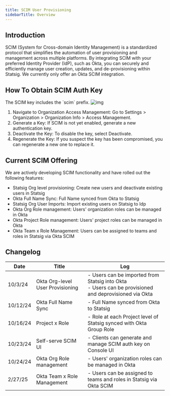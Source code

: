 ```yaml
---
title: SCIM User Provisioning
sidebarTitle: Overview
---
```



## Introduction

SCIM (System for Cross-domain Identity Management) is a standardized protocol that simplifies the automation of user provisioning and management across multiple platforms.
By integrating SCIM with your preferred Identity Provider (IdP), such as Okta,
you can securely and efficiently manage user creation, updates, and de-provisioning within Statsig.
We currently only offer an Okta SCIM integration.

## How To Obtain SCIM Auth Key

<Info>
The SCIM key includes the `scim` prefix.
</Info>

<Frame>
  <img src="/images/okta_scim_steps/scim-access.png" alt="img" />
</Frame>

1. Navigate to Organization Access Management:
   Go to Settings > Organization > Organization Info > Access Management.
2. Generate a Key:
   If SCIM is not yet enabled, generate a new authentication key.
3. Deactivate the Key:
   To disable the key, select Deactivate.
4. Regenerate the Key:
   If you suspect the key has been compromised, you can regenerate a new one to replace it.

## Current SCIM Offering

We are actively developing SCIM functionality and have rolled out the following features:

- Statsig Org level provisioning: Create new users and deactivate existing users in Statsig
- Okta Full Name Sync: Full Name synced from Okta to Statsig
- Statsig Org User Imports: Import existing users on Statsig to Idp
- Okta Org Role management: Users' organization roles can be managed in Okta
- Okta Project Role management: Users' project roles can be managed in Okta
- Okta Team x Role Management: Users can be assigned to teams and roles in Statsig via Okta SCIM

## Changelog

| Date     | Title                            | Log                                                                                                      |
| -------- | -------------------------------- | -------------------------------------------------------------------------------------------------------- |
| 10/3/24  | Okta Org-level User Provisioning | - Users can be imported from Statsig into Okta<br/>- Users can be provisioned and deprovisioned via Okta |
| 10/12/24 | Okta Full Name Sync              | - Full Name synced from Okta to Statsig                                                                  |
| 10/16/24 | Project x Role                   | - Role at each Project level of Statsig synced with Okta Group Role                                      |
| 10/23/24 | Self-serve SCIM UI               | - Clients can generate and manage SCIM auth key on Console UI                                            |
| 10/24/24 | Okta Org Role management         | - Users' organization roles can be managed in Okta                                                       |
| 2/27/25  | Okta Team x Role Management      | - Users can be assigned to teams and roles in Statsig via Okta SCIM                                      |
